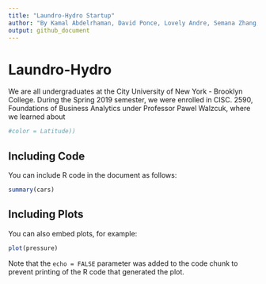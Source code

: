 ```yaml
---
title: "Laundro-Hydro Startup"
author: "By Kamal Abdelrhaman, David Ponce, Lovely Andre, Semana Zhang, Jin Wen Tan"
output: github_document
---
```


# Laundro-Hydro

We are all undergraduates at the City University of New York - Brooklyn College. During the Spring 2019 semester, we were enrolled in CISC. 2590, Foundations of Business Analytics under Professor Pawel Walzcuk, where we learned about 
```r

#color = Latitude))
```

## Including Code

You can include R code in the document as follows:

```r
summary(cars)
```

## Including Plots

You can also embed plots, for example:

```r
plot(pressure)
```

Note that the `echo = FALSE` parameter was added to the code chunk to prevent printing of the R code that generated the plot.
